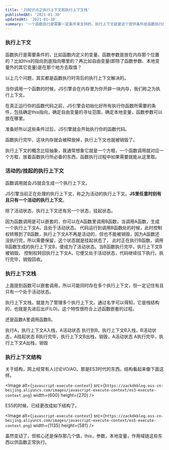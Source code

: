 ```yaml
---
title: 'JS知识点之执行上下文和执行上下文栈'
publishedAt: '2021-01-30'
updatedAt: '2021-01-30'
summary: '一个函数执行是需要一定条件来支持的，执行上下文就是这个提供条件给函数执行的地方，执行上下文栈则意味着，js里是以栈的形式来管理这些执行上下文的。'
---
```


### 执行上下文

函数执行是需要条件的，比如函数内定义的变量、函数参数是放在内存那个位置的？比如this的指向到底指向哪里的？再比如自由变量(即除了函数参数、本地变量外的其它变量)是在那个地方去取值？

以上几个问题，其实都是函数执行时背后的执行上下文解决的。

当你调用一个函数的时候，JS引擎会在内存里为你开辟一块内存，我们称之为执行上下文。

在真正运行你的函数代码之前，JS引擎会初始化好所有执行你函数所需要的条件，包括确定this指向，确定自由变量的寻址范围，确定本地变量，函数参数可以放在哪里。

准备好所以这些条件过后，JS引擎就会开始执行你的函数代码。

函数执行完毕，这块内存就会被释放掉，执行上下文也就被销毁了。

执行上下文的概念比较抽象，我通常想象它就是一个方框，一个函数调用就对应一个方框，放着函数执行所必备的东西，函数执行过程中如果需要就能从这里取。

### 活动的/挂起的执行上下文

函数调用就会JS就会生成一个执行上下文。

JS引擎当前正在处理的执行上下文，称之为活动的执行上下文。**JS里任意时刻有且只有一个活动的执行上下文**。

除了活动状态，执行上下文还有另一个状态，挂起状态。

因为函数调用是可以嵌套的，你可以在A函数里调用B函数，当调用A函数，生成一个执行上下文A，且处于活动状态。
代码运行到调用B函数处的时候，此时控制权转移到了B函数，执行上下文A不再是活动的，但也不能被销毁，因为A函数还没执行完，所以需要保留，这个状态就是挂起状态了，
此时正在执行B函数，调用B函数生成的执行上下文B，便成为了活动状态。当B函数执行完毕，执行上下文B被销毁。
控制权转回执行上下文A，它便又处于活动状态，代码继续往下执行。执行完毕，销毁回收。

### 执行上下文栈

上面提到函数可以嵌套调用，所以可能同时存在多个执行上下文，但一定记住有且只有一个处于活动状态。

执行上下文栈，就是为了管理多个执行上下文。通过名字可以得知，它是栈结构的，也就是先进后出(FILO)。这个特性很符合上述函数嵌套的过程。

还是函数A里调用函数B。

执行A，执行上下文A入栈，A活动状态
执行到B，执行上下文B入栈，B活动状态，A挂起状态
B执行完毕，执行上下文B出栈，销毁，A活动状态
A执行完毕，执行上下文A出栈，销毁

### 执行上下文结构


关于结构，网上经常有人讨论VO/AO。那是ES3时代的东西。结构看起来像下面这样。

<Image
  alt={`javascript-execute-context`}
  src={`https://zackdkblog.oss-cn-beijing.aliyuncs.com/images/javascript-execute-context/es3-execute-context.png`}
  width={600}
  height={270}
/>

ES5的时候，已经更改成如下结构了。

<Image
  alt={`javascript-execute-context`}
  src={`https://zackdkblog.oss-cn-beijing.aliyuncs.com/images/javascript-execute-context/es5-execute-context.png`}
  width={1135}
  height={581}
/>

虽然变动了，但核心还是保存那几个值，this，参数，本地变量，作用域链这些东西以供函数正常执行。